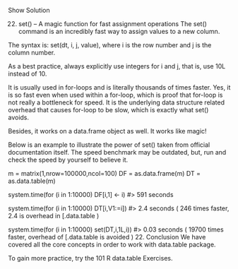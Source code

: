 Show Solution

22. set() – A magic function for fast assignment operations
The set() command is an incredibly fast way to assign values to a new column.

The syntax is: set(dt, i, j, value), where i is the row number and j is the column number.

As a best practice, always explicitly use integers for i and j, that is, use 10L instead of 10.

It is usually used in for-loops and is literally thousands of times faster. Yes, it is so fast even when used within a for-loop, which is proof that for-loop is not really a bottleneck for speed. It is the underlying data structure related overhead that causes for-loop to be slow, which is exactly what set() avoids.

Besides, it works on a data.frame object as well. It works like magic!

Below is an example to illustrate the power of set() taken from official documentation itself. The speed benchmark may be outdated, but, run and check the speed by yourself to believe it.

m = matrix(1,nrow=100000,ncol=100)
DF = as.data.frame(m)
DT = as.data.table(m)    

system.time(for (i in 1:10000) DF[i,1] <- i)
#> 591 seconds

system.time(for (i in 1:10000) DT[i,V1:=i])
#> 2.4 seconds  ( 246 times faster, 2.4 is overhead in [.data.table )

system.time(for (i in 1:10000) set(DT,i,1L,i))
#> 0.03 seconds  ( 19700 times faster, overhead of [.data.table is avoided )
22. Conclusion
We have covered all the core concepts in order to work with data.table package.

To gain more practice, try the 101 R data.table Exercises.

########################################################